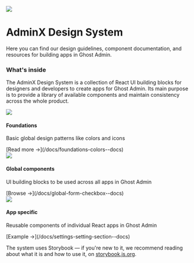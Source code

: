 
<Meta title="Welcome" />

<div className="sb-doc">

<img src={WelcomeImage} className='main-image' />

# AdminX Design System

<p className='excerpt'>Here you can find our design guidelines, component documentation, and resources for building apps in Ghost Admin.</p>

### What's inside

The AdminX Design System is a collection of React UI building blocks for designers and developers to create apps for Ghost Admin. Its main purpose is to provide a library of available components and maintain consistency across the whole product.

<section className="main-structure-container">
    <div>
        <img src={CircleMenu} className="icon green" />
        <h4>Foundations</h4>
        <p>Basic global design patterns like colors and icons</p>
        [Read more &rarr;](/docs/foundations-colors--docs)
    </div>
    <div>
        <img src={BlocksIcon} className="icon purple" />
        <h4>Global components</h4>
        <p>UI building blocks to be used across all apps in Ghost Admin</p>
        [Browse &rarr;](/docs/global-form-checkbox--docs)
    </div>
    <div>
        <img src={AppsIcon} className="icon pink" />
        <h4>App specific</h4>
        <p>Reusable components of individual React apps in Ghost Admin</p>
        [Example &rarr;](/docs/settings-setting-section--docs)
    </div>
</section>

The system uses Storybook — if you're new to it, we recommend reading about what it is and how to use it, on [storybook.js.org](https://storybook.js.org).

<br/><br/>


</div>

